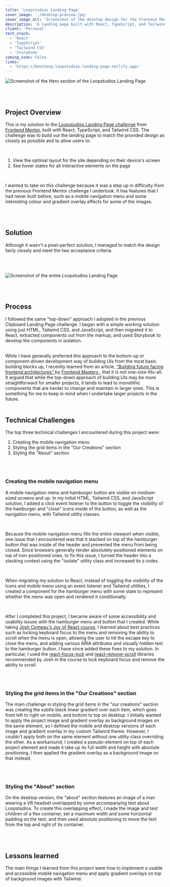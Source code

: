 ```yaml
---
title: 'Loopstudios Landing Page'
cover_image: './desktop-preview.jpg'
cover_image_alt: 'Screenshot of the desktop design for the Frontend Mentor Loopstudios Landing Page project'
description: 'A landing page built with React, TypeScript, and Tailwind CSS'
client: 'Personal'
tech_stack:
  - 'React'
  - 'TypeScript'
  - 'Tailwind CSS'
  - 'Storybook'
coming_soon: false
links:
  - 'https://benchong-loopstudios-landing-page.netlify.app/'
---
```


![Screenshot of the Hero section of the Loopstudios Landing Page](./desktop-preview.jpg)

<br />
<br />

## Project Overview

This is my solution to the <a href="https://www.frontendmentor.io/challenges/loopstudios-landing-page-N88J5Onjw" target="_blank">Loopstudios Landing Page challenge</a> from <a href="https://www.frontendmentor.io/" target="_blank">Frontend Mentor</a>, built with React, TypeScript, and Tailwind CSS. The challenge was to build out the landing page to match the provided design as closely as possible and to allow users to:

<br />

1. View the optimal layout for the site depending on their device's screen
2. See hover states for all interactive elements on the page

<br />

I wanted to take on this challenge because it was a step up in difficulty from the previous Frontend Mentor challenge I undertook. It has features that I had never built before, such as a mobile navigation menu and some interesting colour and gradient overlay effects for some of the images.

<br />
<br />

## Solution

Although it wasn't a pixel-perfect solution, I managed to match the design fairly closely and meet the two acceptance criteria.

<br />
<br />

![Screenshot of the entire Loopstudios Landing Page](./loopstudios-full-screenshot.jpg)

<br />
<br />

## Process

I followed the same "top-down" approach I adopted in the previous Clipboard Landing Page challenge. I began with a simple working solution using just HTML, Tailwind CSS, and JavaScript, and then migrated it to React, extracted components out from the markup, and used Storybook to develop the components in isolation.

<br />
While I have generally preferred this approach to the bottom-up or component-driven
development way of building UIs from the most basic building blocks up, I recently
learned from an article, <a
  href="https://frontendmastery.com/posts/building-future-facing-frontend-architectures/"
  target="_blank"
>
  "Building future facing frontend architectures"
</a> by <a href="https://frontendmastery.com/" target="_blank">
  Frontend Mastery
</a>
, that it is not one-size-fits-all. It argued that while the top-down approach of
building UIs may be more straightforward for smaller projects, it tends to lead to
monolithic components that are harder to change and maintain in larger ones. This
is something for me to keep in mind when I undertake larger projects in the future.

<br />
<br />

## Technical Challenges

The top three technical challenges I encountered during this project were:

1. Creating the mobile navigation menu
2. Styling the grid items in the "Our Creations" section
3. Styling the "About" section

<br />
<br />

### Creating the mobile navigation menu

A mobile navigation menu and hamburger button are visible on medium-sized screens and up. In my initial HTML, Tailwind CSS, and JavaScript solution, I added a click event listener to the button to toggle the visibility of the hamburger and "close" icons inside of the button, as well as the navigation menu, with Tailwind utility classes.

<br />

Because the mobile navigation menu fills the entire viewport when visible, one issue
that I encountered was that it stacked on top of the hamburger button that was inside
of the header and prevented the menu from being closed. Since browsers generally
render absolutely-positioned elements on top of non-positioned ones, to fix this
issue, I turned the header into a stacking context using the "isolate" utility class
and increased its z-index.

<br />

When migrating my solution to React, instead of toggling the visibility of the icons
and mobile menu using an event listener and Tailwind utilities, I created a component
for the hamburger menu with some state to represent whether the menu was open and
rendered it conditionally.

<br />

After I completed this project, I became aware of some accessibility and usability
issues with the hamburger menu and button that I created. While taking <a href="https://www.joyofreact.com/" target="_blank">Josh Comeau's
Joy of React course</a>, I learned about best practices such as locking keyboard focus
to the menu and removing the ability to scroll when the menu is open, allowing the
user to hit the escape key to close the menu, and adding various ARIA attributes
and visually hidden text to the hamburger button. I have since added these fixes
to my solution. In particular, I used the <a href="https://www.npmjs.com/package/react-focus-lock" target="_blank">react-focus-lock</a> and <a href="https://www.npmjs.com/package/react-remove-scroll" target="_blank">react-remove-scroll</a>
libraries recommended by Josh in the course to lock keyboard focus and remove the
ability to scroll.

<br />
<br />

### Styling the grid items in the "Our Creations" section

The main challenge in styling the grid items in the "our creations" section was creating the subtle black linear gradient over each item, which goes from left to right on mobile, and bottom to top on desktop. I initially wanted to apply the project image and gradient overlay as background images on the same element, so I defined the mobile and desktop versions of each image and gradient overlay in my custom Tailwind theme. However, I couldn't apply both on the same element without one utility class overriding the other. As a workaround, I created a pseudo-element on top of each project element and made it take up its full width and height with absolute positioning. I then applied the gradient overlay as a background image on that instead.

<br />
<br />

### Styling the "About" section

On the desktop version, the "about" section features an image of a man wearing a VR headset overlapped by some accompanying text about Loopstudios. To create this overlapping effect, I made the image and text children of a flex container, set a maximum width and some horizontal padding on the text, and then used absolute positioning to move the text from the top and right of its container.

<br />
<br />

## Lessons learned

The main things I learned from this project were how to implement a usable and accessible mobile navigation menu and apply gradient overlays on top of background images with Tailwind.
